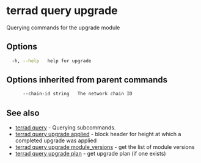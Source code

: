 # terrad query upgrade

Querying commands for the upgrade module

## Options

```sh Terrad
  -h, --help   help for upgrade
```

## Options inherited from parent commands

```sh Terrad
      --chain-id string   The network chain ID
```

## See also

* [terrad query](./terrad_query.mdx)	 - Querying subcommands.
* [terrad query upgrade applied](terrad_query_upgrade_applied.mdx)	 - block header for height at which a completed upgrade was applied
* [terrad query upgrade module_versions](terrad_query_upgrade_module_versions.mdx)	 - get the list of module versions
* [terrad query upgrade plan](terrad_query_upgrade_plan.mdx)	 - get upgrade plan (if one exists)



